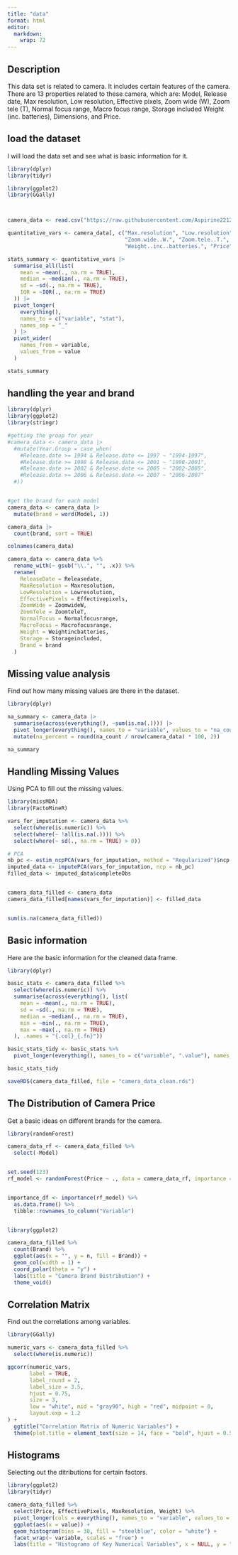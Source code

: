 ```yaml
---
title: "data"
format: html
editor: 
  markdown: 
    wrap: 72
---
```


## Description

This data set is related to camera. It includes certain features of the
camera. There are 13 properties related to these camera, which are:
Model, Release date, Max resolution, Low resolution, Effective pixels,
Zoom wide (W), Zoom tele (T), Normal focus range, Macro focus range,
Storage included Weight (inc. batteries), Dimensions, and Price.\

## load the dataset

I will load the data set and see what is basic information for it.\

```r
library(dplyr)
library(tidyr)

library(ggplot2)
library(GGally)



camera_data <- read.csv("https://raw.githubusercontent.com/Aspirine2212/5293-in-class-4-17/main/camera_dataset.csv")

quantitative_vars <- camera_data[, c("Max.resolution", "Low.resolution", "Effective.pixels", 
                                     "Zoom.wide..W.", "Zoom.tele..T.", "Normal.focus.range", 
                                     "Weight..inc..batteries.", "Price")]

stats_summary <- quantitative_vars |>
  summarise_all(list(
    mean = ~mean(., na.rm = TRUE),
    median = ~median(., na.rm = TRUE),
    sd = ~sd(., na.rm = TRUE),
    IQR = ~IQR(., na.rm = TRUE)
  )) |>
  pivot_longer(
    everything(),
    names_to = c("variable", "stat"),
    names_sep = "_"
  ) |>
  pivot_wider(
    names_from = variable,
    values_from = value
  )

stats_summary

```

## handling the year and brand

```r
library(dplyr)
library(ggplot2)
library(stringr)

#getting the group for year
#camera_data <- camera_data |>
  #mutate(Year.Group = case_when(
    #Release.date >= 1994 & Release.date <= 1997 ~ "1994-1997",
    #Release.date >= 1998 & Release.date <= 2001 ~ "1998-2001",
    #Release.date >= 2002 & Release.date <= 2005 ~ "2002-2005",
    #Release.date >= 2006 & Release.date <= 2007 ~ "2006-2007"
  #))


#get the brand for each model
camera_data <- camera_data |>
  mutate(brand = word(Model, 1))

camera_data |>
  count(brand, sort = TRUE)

colnames(camera_data)

camera_data <- camera_data %>%
  rename_with(~ gsub("\\.", "", .x)) %>%
  rename(
    ReleaseDate = Releasedate,
    MaxResolution = Maxresolution,
    LowResolution = Lowresolution,
    EffectivePixels = Effectivepixels,
    ZoomWide = ZoomwideW,
    ZoomTele = ZoomteleT,
    NormalFocus = Normalfocusrange,
    MacroFocus = Macrofocusrange,
    Weight = Weightincbatteries,
    Storage = Storageincluded,
    Brand = brand
  )

```

## Missing value analysis

Find out how many missing values are there in the dataset.\

```r
library(dplyr)

na_summary <- camera_data |>
  summarise(across(everything(), ~sum(is.na(.)))) |>
  pivot_longer(everything(), names_to = "variable", values_to = "na_count") |>
  mutate(na_percent = round(na_count / nrow(camera_data) * 100, 2))

na_summary

```

## Handling Missing Values

Using PCA to fill out the missing values.

```r
library(missMDA)
library(FactoMineR)

vars_for_imputation <- camera_data %>%
  select(where(is.numeric)) %>%
  select(where(~ !all(is.na(.)))) %>%
  select(where(~ sd(., na.rm = TRUE) > 0))

# PCA
nb_pc <- estim_ncpPCA(vars_for_imputation, method = "Regularized")$ncp
imputed_data <- imputePCA(vars_for_imputation, ncp = nb_pc)
filled_data <- imputed_data$completeObs


camera_data_filled <- camera_data
camera_data_filled[names(vars_for_imputation)] <- filled_data


sum(is.na(camera_data_filled))

```

## Basic information

Here are the basic information for the cleaned data frame.

```r
library(dplyr)

basic_stats <- camera_data_filled %>%
  select(where(is.numeric)) %>%
  summarise(across(everything(), list(
    mean = ~mean(., na.rm = TRUE),
    sd = ~sd(., na.rm = TRUE),
    median = ~median(., na.rm = TRUE),
    min = ~min(., na.rm = TRUE),
    max = ~max(., na.rm = TRUE)
  ), .names = "{.col}_{.fn}"))

basic_stats_tidy <- basic_stats %>%
  pivot_longer(everything(), names_to = c("variable", ".value"), names_sep = "_")

basic_stats_tidy

saveRDS(camera_data_filled, file = "camera_data_clean.rds")
```

## The Distribution of Camera Price

Get a basic ideas on different brands for the camera.

```r


library(randomForest)

camera_data_rf <- camera_data_filled %>%
  select(-Model)


set.seed(123)
rf_model <- randomForest(Price ~ ., data = camera_data_rf, importance = TRUE)


importance_df <- importance(rf_model) %>%
  as.data.frame() %>%
  tibble::rownames_to_column("Variable")


library(ggplot2)

camera_data_filled %>%
  count(Brand) %>%
  ggplot(aes(x = "", y = n, fill = Brand)) +
  geom_col(width = 1) +
  coord_polar(theta = "y") +
  labs(title = "Camera Brand Distribution") +
  theme_void()

```

## Correlation Matrix

Find out the correlations among variables.\

```r
library(GGally)

numeric_vars <- camera_data_filled %>% 
  select(where(is.numeric))

ggcorr(numeric_vars, 
       label = TRUE, 
       label_round = 2, 
       label_size = 3.5,    
       hjust = 0.75,         
       size = 3,             
       low = "white", mid = "gray90", high = "red", midpoint = 0, 
       layout.exp = 1.2     
) + 
  ggtitle("Correlation Matrix of Numeric Variables") +
  theme(plot.title = element_text(size = 14, face = "bold", hjust = 0.5))
```

## Histograms
Selecting out the ditributions for certain factors.\
```r
library(ggplot2)
library(tidyr)

camera_data_filled %>%
  select(Price, EffectivePixels, MaxResolution, Weight) %>%
  pivot_longer(cols = everything(), names_to = "variable", values_to = "value") %>%
  ggplot(aes(x = value)) +
  geom_histogram(bins = 30, fill = "steelblue", color = "white") +
  facet_wrap(~ variable, scales = "free") +
  labs(title = "Histograms of Key Numerical Variables", x = NULL, y = "Count")

```

